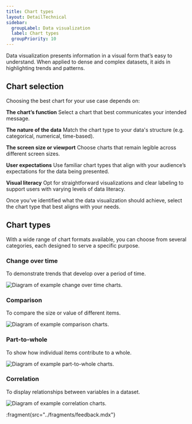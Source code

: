 ```yaml
---
title: Chart types
layout: DetailTechnical
sidebar:
  groupLabel: Data visualization
  label: Chart types
  groupPriority: 10
---
```


Data visualization presents information in a visual form that’s easy to understand. When applied to dense and complex datasets, it aids in highlighting trends and patterns.

## Chart selection

Choosing the best chart for your use case depends on:

**The chart’s function**
Select a chart that best communicates your intended message.

**The nature of the data**
Match the chart type to your data's structure (e.g. categorical, numerical, time-based).

**The screen size or viewport**
Choose charts that remain legible across different screen sizes.

**User expectations**
Use familiar chart types that align with your audience’s expectations for the data being presented.

**Visual literacy**
Opt for straightforward visualizations and clear labeling to support users with varying levels of data literacy.

Once you’ve identified what the data visualization should achieve, select the chart type that best aligns with your needs.

## Chart types

With a wide range of chart formats available, you can choose from several categories, each designed to serve a specific purpose.

### Change over time

To demonstrate trends that develop over a period of time.

<Image
  src="/img/foundations/dataviz-change-over-time.png"
  srcDark="/img/patterns/search/dataviz-change-over-time-dark.png"
  alt="Diagram of example change over time charts."
/>

### Comparison

To compare the size or value of different items.

<Image
  src="/img/foundations/dataviz-comparison.png"
  srcDark="/img/patterns/search/dataviz-comparison-dark.png"
  alt="Diagram of example comparison charts."
/>

### Part-to-whole

To show how individual items contribute to a whole.

<Image
  src="/img/foundations/dataviz-part-to-whole.png"
  srcDark="/img/patterns/search/dataviz-part-to-whole-dark.png"
  alt="Diagram of example part-to-whole charts."
/>

### Correlation

To display relationships between variables in a dataset.

<Image
  src="/img/foundations/dataviz-correlation.png"
  srcDark="/img/patterns/search/dataviz-correlation-dark.png"
  alt="Diagram of example correlation charts."
/>

:fragment{src="../fragments/feedback.mdx"}
